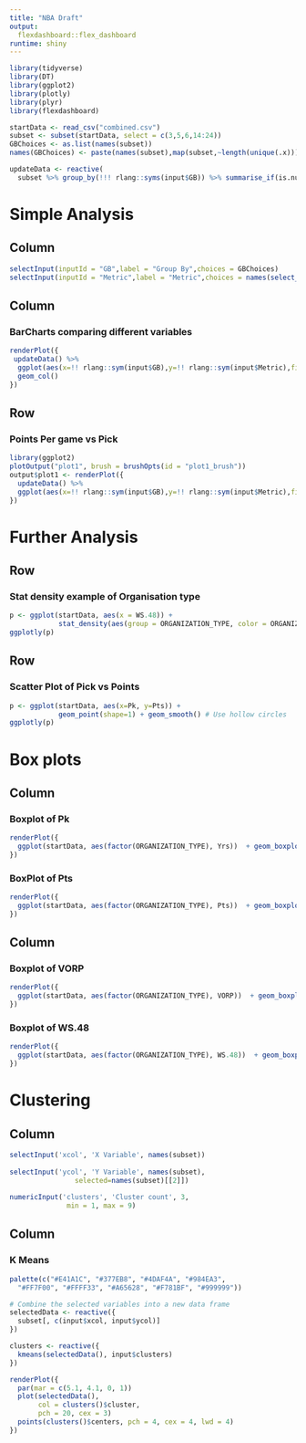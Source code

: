 ---
title: "NBA Draft"
output: 
  flexdashboard::flex_dashboard
runtime: shiny
---

```{r setup, include=FALSE}
library(tidyverse)
library(DT)
library(ggplot2)
library(plotly)
library(plyr)
library(flexdashboard)

startData <- read_csv("combined.csv")
subset <- subset(startData, select = c(3,5,6,14:24))
GBChoices <- as.list(names(subset))
names(GBChoices) <- paste(names(subset),map(subset,~length(unique(.x))))

updateData <- reactive(
  subset %>% group_by(!!! rlang::syms(input$GB)) %>% summarise_if(is.numeric,sum,na.rm=T))
```

Simple Analysis
=======================================================================
Column {.sidebar}
------------------------------------------------------------------
```{r}
selectInput(inputId = "GB",label = "Group By",choices = GBChoices)
selectInput(inputId = "Metric",label = "Metric",choices = names(select_if(subset,is.numeric)))
```

Column 
------------------------------------------------------------------

### BarCharts comparing different variables
```{r}
renderPlot({
 updateData() %>% 
  ggplot(aes(x=!! rlang::sym(input$GB),y=!! rlang::sym(input$Metric),fill=!! rlang::sym(input$GB))) +
  geom_col()
})
```

Row
--------------------------------------------------------------------
### Points Per game vs Pick
```{r}
library(ggplot2)
plotOutput("plot1", brush = brushOpts(id = "plot1_brush"))
output$plot1 <- renderPlot({
  updateData() %>% 
  ggplot(aes(x=!! rlang::sym(input$GB),y=!! rlang::sym(input$Metric),fill=!! rlang::sym(input$GB))) + geom_point()
})
```




Further Analysis
=======================================================================
Row
----------------------------------------------------------------------
### Stat density example of Organisation type


```{r}
p <- ggplot(startData, aes(x = WS.48)) +
            stat_density(aes(group = ORGANIZATION_TYPE, color = ORGANIZATION_TYPE),position="identity",geom="line")
ggplotly(p)
```
Row
-----------------------------------------------------------------

### Scatter Plot of Pick vs Points
```{r}
p <- ggplot(startData, aes(x=Pk, y=Pts)) +
            geom_point(shape=1) + geom_smooth() # Use hollow circles
ggplotly(p)
```




Box plots
=======================================================================

Column {data-width=650}
--------------------------------------------------------------------
### Boxplot of Pk
```{r}
renderPlot({
  ggplot(startData, aes(factor(ORGANIZATION_TYPE), Yrs))  + geom_boxplot()
})
```

### BoxPlot of Pts
```{r}
renderPlot({
  ggplot(startData, aes(factor(ORGANIZATION_TYPE), Pts))  + geom_boxplot()
})
```

Column {data-width=650}
--------------------------------------------------------------------
### Boxplot of VORP
```{r}
renderPlot({
  ggplot(startData, aes(factor(ORGANIZATION_TYPE), VORP))  + geom_boxplot()
})
```

### Boxplot of WS.48
```{r}
renderPlot({
  ggplot(startData, aes(factor(ORGANIZATION_TYPE), WS.48))  + geom_boxplot()
})
```

Clustering
=====================================================================
Column {.sidebar}
-----------------------------------------------------------------------

```{r}
selectInput('xcol', 'X Variable', names(subset))
    
selectInput('ycol', 'Y Variable', names(subset),
                selected=names(subset)[[2]])
    
numericInput('clusters', 'Cluster count', 3,
              min = 1, max = 9)
```

Column
-----------------------------------------------------------------------

### K Means

```{r}
palette(c("#E41A1C", "#377EB8", "#4DAF4A", "#984EA3",
  "#FF7F00", "#FFFF33", "#A65628", "#F781BF", "#999999"))

# Combine the selected variables into a new data frame
selectedData <- reactive({
  subset[, c(input$xcol, input$ycol)]
})

clusters <- reactive({
  kmeans(selectedData(), input$clusters)
})

renderPlot({
  par(mar = c(5.1, 4.1, 0, 1))
  plot(selectedData(),
       col = clusters()$cluster,
       pch = 20, cex = 3)
  points(clusters()$centers, pch = 4, cex = 4, lwd = 4)
})
```
